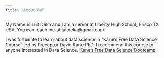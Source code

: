 ```yaml
---
title: "About Me"
---
```


My Name is Luit Deka and I am a senior at Liberty High School, Frisco TX USA. You can reach me at luitdeka@gmail.com. 

I was fortunate to learn about data science in "Kane’s Free Data Science Course" led by Preceptor David Kane PhD. I recommend this course to anyone interested in Data Science.
[Kane's Free Data Science Bootcamp](https://bootcamp.davidkane.info/)

